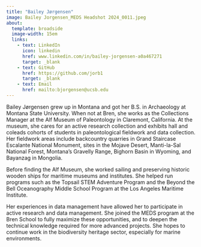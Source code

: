 ```yaml
---
title: "Bailey Jørgensen"
image: Bailey Jorgensen_MEDS Headshot 2024_0011.jpeg
about: 
  template: broadside
  image-width: 15em
  links: 
    - text: LinkedIn
      icon: linkedin
      href: www.linkedin.com/in/bailey-jorgensen-a0a467271
      target: _blank
    - text: GitHub
      href: https://github.com/jorb1
      target: _blank
    - text: Email
      href: mailto:bjorgensen@ucsb.edu
---
```


Bailey Jørgensen grew up in Montana and got her B.S. in Archaeology at Montana State University. When not at Bren, she works as the Collections Manager at the Alf Museum of Paleontology in Claremont, California. At the museum, she cares for an active research collection and exhibits hall and coleads cohorts of students in paleontological fieldwork and data collection. Her fieldwork areas include backcountry quarries in Grand Staircase Escalante National Monument, sites in the Mojave Desert, Manti-la-Sal National Forest, Montana’s Gravelly Range, Bighorn Basin in Wyoming, and Bayanzag in Mongolia. 

Before finding the Alf Museum, she worked sailing and preserving historic wooden ships for maritime museums and institutes. She helped run programs such as the Topsail STEM Adventure Program and the Beyond the Bell Oceanography Middle School Program at the Los Angeles Maritime Institute. 

Her experiences in data management have allowed her to participate in active research and data management. She joined the MEDS program at the Bren School to fully maximize these opportunities, and to deepen the technical knowledge required for more advanced projects. She hopes to continue work in the biodiversity heritage sector, especially for marine environments. 
